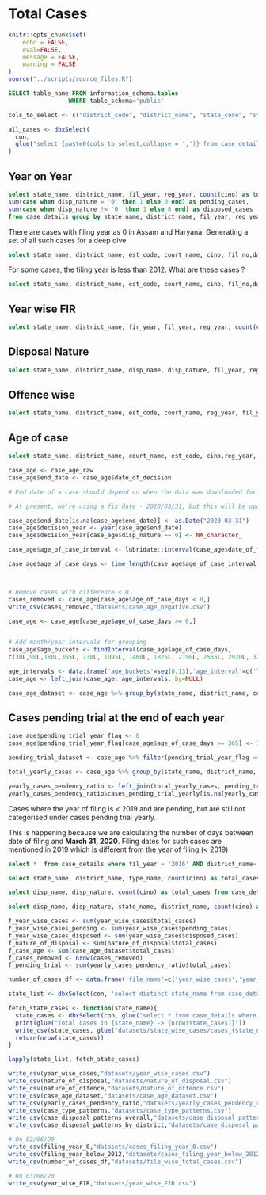 # Total Cases {#total_cases}

```r
knitr::opts_chunk$set(
	echo = FALSE,
	eval=FALSE,
	message = FALSE,
	warning = FALSE
)
source("../scripts/source_files.R")
```

```sql
SELECT table_name FROM information_schema.tables
                 WHERE table_schema='public'
```


```r

cols_to_select <- c("district_code", "district_name", "state_code", "state_name", "complex_code", "court_code", "court_name", "court_no", "est_code", "cino", "case_no", "fil_no", "fil_year", "reg_no", "reg_year", "fir_no", "fir_year", "type_name", "date_of_decision", "date_of_filing", "dt_regis", "disp_name", "disp_nature", "police_station", "subordinate_court_no", "subordinate_court_case_type", "subordinate_court_case_no", "tranfer_est_flag")

all_cases <- dbxSelect(
  con,
  glue("select {paste0(cols_to_select,collapse = ',')} from case_details")
)
```

## Year on Year
```sql
select state_name, district_name, fil_year, reg_year, count(cino) as total_cases, 
sum(case when disp_nature = '0' then 1 else 0 end) as pending_cases,
sum(case when disp_nature != '0' then 1 else 0 end) as disposed_cases
from case_details group by state_name, district_name, fil_year, reg_year
```

There are cases with filing year as 0 in Assam and Haryana. Generating a set of all such cases for a deep dive

```sql
select state_name, district_name, est_code, court_name, cino, fil_no,date_of_filing, reg_no, reg_year, type_name, disp_nature, disp_name from case_details where fil_year = '0'
```

For some cases, the filing year is less than 2012. What are these cases ?
```sql
select state_name, district_name, est_code, court_name, cino, fil_no,date_of_filing, reg_no, reg_year, type_name, disp_nature, disp_name from case_details where fil_year IN ('2004','2008','2009','2010')
```

## Year wise FIR
```sql
select state_name, district_name, fir_year, fil_year, reg_year, count(cino) as total_cases from case_details group by state_name, district_name,fir_year, fil_year, reg_year
```

## Disposal Nature
```sql
select state_name, district_name, disp_name, disp_nature, fil_year, reg_year, EXTRACT(year from date_of_decision) as decision_year, count(cino) as total_cases from case_details where disp_nature != '0' group by state_name, district_name, disp_name, disp_nature, fil_year, reg_year, decision_year
```

## Offence wise
```sql
select state_name, district_name, est_code, court_name, reg_year, fil_year, decision_year, act_name_std, section_name_std, count(cino) as total_cases from (select c.act_name_std, c.section_name_std, d.* from acts_subset as c inner join (select a.*, b.state_name, b.district_name, b.est_code, b.court_name, b.reg_year, b.fil_year, EXTRACT(year from date_of_decision) as decision_year FROM case_acts as a LEFT JOIN case_details as b on a.cino=b.cino) as d on c.id = d.act) as e group by state_name, district_name, est_code, court_name, reg_year, fil_year, decision_year, act_name_std, section_name_std
```

## Age of case
```sql
select state_name, district_name, court_name, est_code, cino,reg_year, fil_year, type_name, disp_name, disp_nature, dt_regis, date_of_filing, date_of_decision from case_details
```


```r
case_age <- case_age_raw
case_age$end_date <- case_age$date_of_decision 

# End date of a case should depend on when the data was downloaded for a state. This will ensure that we capture the correct status of a case (pending/disposed) as on the date of data-collection. 

# At present, we're using a fix date - 2020/03/31, but this will be updated as per the revised date of data collection for each state

case_age$end_date[is.na(case_age$end_date)] <- as.Date("2020-03-31")
case_age$decision_year <- year(case_age$end_date)
case_age$decision_year[case_age$disp_nature == 0] <- NA_character_

case_age$age_of_case_interval <- lubridate::interval(case_age$date_of_filing,case_age$end_date)

case_age$age_of_case_days <- time_length(case_age$age_of_case_interval, "days")



# Remove cases with difference < 0
cases_removed <- case_age[case_age$age_of_case_days < 0,]
write_csv(cases_removed,"datasets/case_age_negative.csv")

case_age <- case_age[case_age$age_of_case_days >= 0,]


# Add month/year intervals for grouping
case_age$age_buckets <- findInterval(case_age$age_of_case_days, 
c(30L,90L,180L,365L, 730L, 1095L, 1460L, 1825L, 2190L, 2555L, 2920L, 3285L, 3650L,Inf),rightmost.closed = TRUE)

age_intervals <- data.frame('age_buckets'=seq(0,13),'age_interval'=c('less than one month','one to three months','three to six months','six months to one year',"one to two years", "two to three years", "three to four years", "four to five years", "five to six years", "six to seven years", "seven to eight years", "eight to nine years", "nine to ten years","more than 10 years"))
case_age <- left_join(case_age, age_intervals, by=NULL)
```

```r
case_age_dataset <- case_age %>% group_by(state_name, district_name, court_name, est_code, type_name, disp_name, disp_nature, fil_year, decision_year, age_interval) %>% summarise(total_cases = length(cino))
```


## Cases pending trial at the end of each year
```r
case_age$pending_trial_year_flag <- 0
case_age$pending_trial_year_flag[case_age$age_of_case_days >= 365] <- 1

pending_trial_dataset <- case_age %>% filter(pending_trial_year_flag == 1) %>% group_by(state_name, district_name, reg_year, fil_year, court_name, est_code, type_name, disp_name, disp_nature) %>% summarise(cases_pending_trial_yearly = length(cino))

total_yearly_cases <- case_age %>% group_by(state_name, district_name, reg_year, fil_year, court_name, est_code, type_name, disp_name, disp_nature) %>% summarise(total_cases = length(cino))

yearly_cases_pendency_ratio <- left_join(total_yearly_cases, pending_trial_dataset, by=NULL)
yearly_cases_pendency_ratio$cases_pending_trial_yearly[is.na(yearly_cases_pendency_ratio$cases_pending_trial_yearly)] <- 0
```

Cases where the year of filing is < 2019 and are pending, but are still not categorised under cases pending trial yearly.

This is happening because we are calculating the number of days between date of filing and **March 31, 2020**. Filing dates for such cases are mentioned in 2019 which is different from the year of filing (< 2019)

```sql
select *  from case_details where fil_year = '2016' AND district_name='Karbi Anglong' AND date_of_filing = '2019-05-06'
```


```sql
select state_name, district_name, type_name, count(cino) as total_cases from case_details group by state_name, district_name, type_name
```

```sql
select disp_name, disp_nature, count(cino) as total_cases from case_details group by disp_name, disp_nature
```

```sql
select disp_name, disp_nature, state_name, district_name, count(cino) as total_cases from case_details group by disp_name, disp_nature, state_name, district_name
```


```r
f_year_wise_cases <- sum(year_wise_cases$total_cases)
f_year_wise_cases_pending <- sum(year_wise_cases$pending_cases)
f_year_wise_cases_disposed <- sum(year_wise_cases$disposed_cases)
f_nature_of_disposal <- sum(nature_of_disposal$total_cases)
f_case_age <- sum(case_age_dataset$total_cases)
f_cases_removed <- nrow(cases_removed)
f_pending_trial <- sum(yearly_cases_pendency_ratio$total_cases)

number_of_cases_df <- data.frame('file_name'=c('year_wise_cases','year_wise_cases_pending','year_wise_disposed','nature_of_disposal', 'case_age','cases_pending_trial_yearly','cases_removed_case_age'), number_of_cases = c(f_year_wise_cases, f_year_wise_cases_pending, f_year_wise_cases_disposed, f_nature_of_disposal, f_case_age,f_pending_trial,f_cases_removed))
```
```r
state_list <- dbxSelect(con, 'select distinct state_name from case_details') %>% unlist(use.names = FALSE)

fetch_state_cases <- function(state_name){
  state_cases <- dbxSelect(con, glue("select * from case_details where state_name = '{state_name}'"))
  print(glue("Total cases in {state_name} -> {nrow(state_cases)}"))
  write_csv(state_cases, glue("datasets/state_wise_cases/cases_{state_name}.csv"),append = FALSE)
  return(nrow(state_cases))
} 

lapply(state_list, fetch_state_cases)
```


```r
write_csv(year_wise_cases,"datasets/year_wise_cases.csv")
write_csv(nature_of_disposal,"datasets/nature_of_disposal.csv")
write_csv(nature_of_offence,"datasets/nature_of_offence.csv")
write_csv(case_age_dataset,"datasets/case_age_dataset.csv")
write_csv(yearly_cases_pendency_ratio,"datasets/yearly_cases_pendency_ratio.csv")
write_csv(case_type_patterns,"datasets/case_type_patterns.csv")
write_csv(case_disposal_patterns_overall,"datasets/case_disposal_patterns_overall.csv")
write_csv(case_disposal_patterns_by_district,"datasets/case_disposal_patterns_by_district.csv")

# On 02/06/20
write_csv(filing_year_0,"datasets/cases_filing_year_0.csv")
write_csv(filing_year_below_2012,"datasets/cases_filing_year_below_2012.csv")
write_csv(number_of_cases_df,"datasets/file_wise_total_cases.csv")

# On 03/06/20
write_csv(year_wise_FIR,"datasets/year_wise_FIR.csv")

```
